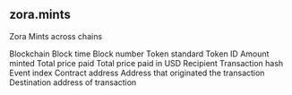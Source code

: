 ## zora.mints 
Zora Mints across chains


<ParamField path="blockchain">
Blockchain
</ParamField>
<ParamField path="block_time">
Block time
</ParamField>
<ParamField path="block_number">
Block number
</ParamField>
<ParamField path="token_standard">
Token standard
</ParamField>
<ParamField path="token_id">
Token ID
</ParamField>
<ParamField path="quantity">
Amount minted
</ParamField>
<ParamField path="total_price">
Total price paid
</ParamField>
<ParamField path="total_price_usd">
Total price paid in USD
</ParamField>
<ParamField path="recipient">
Recipient
</ParamField>
<ParamField path="tx_hash">
Transaction hash
</ParamField>
<ParamField path="evt_index">
Event index
</ParamField>
<ParamField path="contract_address">
Contract address
</ParamField>
<ParamField path="tx_from">
Address that originated the transaction
</ParamField>
<ParamField path="tx_to">
Destination address of transaction
</ParamField>
